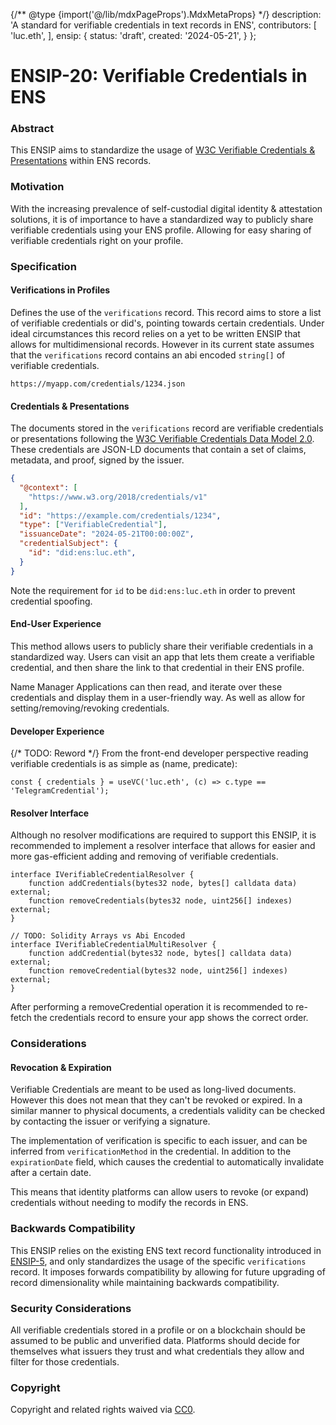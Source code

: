 {/** @type {import('@/lib/mdxPageProps').MdxMetaProps} */}
  description: 'A standard for verifiable credentials in text records in ENS',
  contributors: [
    'luc.eth',
  ],
  ensip: {
    status: 'draft',
    created: '2024-05-21',
  }
};

# ENSIP-20: Verifiable Credentials in ENS

### Abstract

This ENSIP aims to standardize the usage of [W3C Verifiable Credentials & Presentations](https://www.w3.org/TR/vc-data-model-2.0/) within ENS records.

### Motivation

With the increasing prevalence of self-custodial digital identity & attestation solutions, it is of importance to have a standardized way to publicly share verifiable credentials using your ENS profile.
Allowing for easy sharing of verifiable credentials right on your profile.

### Specification

#### Verifications in Profiles

Defines the use of the `verifications` record.
This record aims to store a list of verifiable credentials or did's, pointing towards certain credentials.
Under ideal circumstances this record relies on a yet to be written ENSIP that allows for multidimensional records.
However in its current state assumes that the `verifications` record contains an abi encoded `string[]` of verifiable credentials.

```
https://myapp.com/credentials/1234.json
```

#### Credentials & Presentations

The documents stored in the `verifications` record are verifiable credentials or presentations following the [W3C Verifiable Credentials Data Model 2.0](https://www.w3.org/TR/vc-data-model-2.0/).
These credentials are JSON-LD documents that contain a set of claims, metadata, and proof, signed by the issuer.

```json
{
  "@context": [
    "https://www.w3.org/2018/credentials/v1"
  ],
  "id": "https://example.com/credentials/1234",
  "type": ["VerifiableCredential"],
  "issuanceDate": "2024-05-21T00:00:00Z",
  "credentialSubject": {
    "id": "did:ens:luc.eth",
  }
}
```

Note the requirement for `id` to be `did:ens:luc.eth` in order to prevent credential spoofing.

#### End-User Experience

This method allows users to publicly share their verifiable credentials in a standardized way.
Users can visit an app that lets them create a verifiable credential, and then share the link to that credential in their ENS profile.

Name Manager Applications can then read, and iterate over these credentials and display them in a user-friendly way.
As well as allow for setting/removing/revoking credentials.

#### Developer Experience

{/* TODO: Reword */}
From the front-end developer perspective reading verifiable credentials is as simple as (name, predicate):

```tsx
const { credentials } = useVC('luc.eth', (c) => c.type == 'TelegramCredential');
```

#### Resolver Interface

Although no resolver modifications are required to support this ENSIP, it is recommended to implement a resolver interface that allows for easier and more gas-efficient adding and removing of verifiable credentials.

```solidity
interface IVerifiableCredentialResolver {
    function addCredentials(bytes32 node, bytes[] calldata data) external;
    function removeCredentials(bytes32 node, uint256[] indexes) external;
}

// TODO: Solidity Arrays vs Abi Encoded
interface IVerifiableCredentialMultiResolver {
    function addCredential(bytes32 node, bytes[] calldata data) external;
    function removeCredential(bytes32 node, uint256[] indexes) external;
}
```

After performing a removeCredential operation it is recommended to re-fetch the credentials record to ensure your app shows the correct order.

### Considerations

#### Revocation & Expiration

Verifiable Credentials are meant to be used as long-lived documents.
However this does not mean that they can't be revoked or expired.
In a similar manner to physical documents, a credentials validity can be checked by contacting the issuer or verifying a signature.

The implementation of verification is specific to each issuer, and can be inferred from `verificationMethod` in the credential.
In addition to the `expirationDate` field, which causes the credential to automatically invalidate after a certain date.

This means that identity platforms can allow users to revoke (or expand) credentials without needing to modify the records in ENS.

### Backwards Compatibility

This ENSIP relies on the existing ENS text record functionality introduced in [ENSIP-5](/ensip/5), and only standardizes the usage of the specific `verifications` record.
It imposes forwards compatibility by allowing for future upgrading of record dimensionality while maintaining backwards compatibility.

### Security Considerations

All verifiable credentials stored in a profile or on a blockchain should be assumed to be public and unverified data.
Platforms should decide for themselves what issuers they trust and what credentials they allow and filter for those credentials.

### Copyright

Copyright and related rights waived via [CC0](https://creativecommons.org/publicdomain/zero/1.0/).
